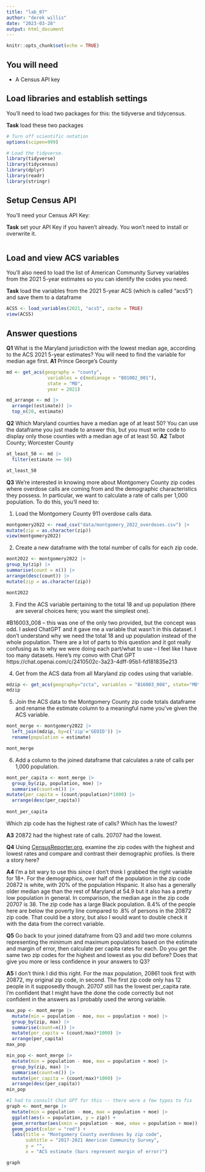 ```yaml
---
title: "lab_07"
author: "derek willis"
date: "2023-03-28"
output: html_document
---
```


```r
knitr::opts_chunk$set(echo = TRUE)
```

## You will need

-   A Census API key

## Load libraries and establish settings

You'll need to load two packages for this: the tidyverse and tidycensus.

**Task** load these two packages

```r
# Turn off scientific notation
options(scipen=999)

# Load the tidyverse.
library(tidyverse)
library(tidycensus)
library(dplyr)
library(readr)
library(stringr)
```

## Setup Census API

You'll need your Census API Key:

**Task** set your API Key if you haven't already. You won't need to install or overwrite it.

```r
```
## Load and view ACS variables

You'll also need to load the list of American Community Survey variables from the 2021 5-year estimates so you can identify the codes you need:

**Task** load the variables from the 2021 5-year ACS (which is called "acs5") and save them to a dataframe

```r
ACS5 <- load_variables(2021, "acs5", cache = TRUE)
view(ACS5)

```

## Answer questions

**Q1** What is the Maryland jurisdiction with the lowest median age, according to the ACS 2021 5-year estimates? You will need to find the variable for median age first. 
**A1** Prince George's County

```r
md <- get_acs(geography = "county",
               variables = c(medianage = "B01002_001"),
               state = "MD",
               year = 2021)

md_arrange <- md |> 
  arrange((estimate)) |>  
  top_n(20, estimate)

```

**Q2** Which Maryland counties have a median age of at least 50? You can use the dataframe you just made to answer this, but you must write code to display only those counties with a median age of at least 50. 
**A2** Talbot County; Worcester County

```r
at_least_50 <- md |> 
  filter(estimate >= 50)

at_least_50

```

**Q3** We're interested in knowing more about Montgomery County zip codes where overdose calls are coming from and the demographic characteristics they possess. In particular, we want to calculate a rate of calls per 1,000 population. To do this, you'll need to:

1. Load the Montgomery County 911 overdose calls data.
```r
montgomery2022 <- read_csv("data/montgomery_2022_overdoses.csv") |> 
mutate(zip = as.character(zip))
view(montgomery2022)
```
2. Create a new dataframe with the total number of calls for each zip code.

```r
mont2022 <- montgomery2022 |> 
group_by(zip) |> 
summarise(count = n()) |> 
arrange(desc(count)) |> 
mutate(zip = as.character(zip))

mont2022

```
3. Find the ACS variable pertaining to the total 18 and up population (there are several choices here; you want the simplest one). 

#B16003_008 -- this was one of the only two provided, but the concept was odd. I asked ChatGPT and it gave me a variable that wasn't in this dataset. I don't understand why we need the total 18 and up population instead of the whole population. There are a lot of parts to this question and it got really confusing as to why we were doing each part/what to use -- I feel like I have too many datasets. Here's my convo with Chat GPT https://chat.openai.com/c/2410502c-3a23-4dff-95b1-fd181835e213

4. Get from the ACS data from all Maryland zip codes using that variable.

```r
mdzip <- get_acs(geography="zcta", variables = "B16003_008", state="MD", year=2019)
mdzip
```

5. Join the ACS data to the Montgomery County zip code totals dataframe and rename the estimate column to a meaningful name you've given the ACS variable.

```r

mont_merge <- montgomery2022 |> 
  left_join(mdzip, by=c('zip'='GEOID')) |> 
  rename(population = estimate)

mont_merge
```

6. Add a column to the joined dataframe that calculates a rate of calls per 1,000 population.

```r
mont_per_capita <- mont_merge |> 
  group_by(zip, population, moe) |> 
  summarise(count=n()) |> 
mutate(per_capita = (count/population)*1000) |> 
  arrange(desc(per_capita))
  
mont_per_capita
```
Which zip code has the highest rate of calls? Which has the lowest?

**A3** 20872 had the highest rate of calls. 20707 had the lowest.

**Q4** Using [CensusReporter.org](https://censusreporter.org/), examine the zip codes with the highest and lowest rates and compare and contrast their demographic profiles. Is there a story here?

**A4** I'm a bit wary to use this since I don't think I grabbed the right variable for 18+. For the demographics, over half of the population in the zip code 20872 is white, with 20% of the population Hispanic. It also has a generally older median age than the rest of Maryland at 54.9 but it also has a pretty low population in general. In comparison, the median age in the zip code 20707 is 38. The zip code has a large Black population. 8.4% of the people here are below the poverty line compared to .8% of persons in the 20872 zip code. That could be a story, but also I would want to double check it with the data from the correct variable.

**Q5** Go back to your joined dataframe from Q3 and add two more columns representing the minimum and maximum populations based on the estimate and margin of error, then calculate per capita rates for each. Do you get the same two zip codes for the highest and lowest as you did before? Does that give you more or less confidence in your answers to Q3?

**A5** I don't think I did this right. For the max population, 20861 took first with 20872, my original zip code, in second. The first zip code only has 12 people in it supposedly though. 20707 still has the lowest per_capita rate. I'm confident that I might have the done the code correctly but not confident in the answers as I probably used the wrong variable.


```r
max_pop <- mont_merge |> 
  mutate(min = population - moe, max = population + moe) |> 
  group_by(zip, max) |> 
  summarise(count=n()) |> 
  mutate(per_capita = (count/max)*1000) |> 
  arrange(per_capita)
max_pop
```
```r
min_pop <- mont_merge |> 
  mutate(min = population - moe, max = population + moe) |> 
  group_by(zip, max) |> 
  summarise(count=n()) |> 
  mutate(per_capita = (count/max)*1000) |> 
  arrange(desc(per_capita))
min_pop
```



```r
#I had to consult Chat GPT for this -- there were a few typos to fix
graph <- mont_merge |> 
  mutate(min = population - moe, max = population + moe) |> 
  ggplot(aes(x = population, y = zip)) +
  geom_errorbar(aes(xmin = population - moe, xmax = population + moe)) +
  geom_point(color = "red") +
  labs(title = "Montgomery County overdoses by zip code",
       subtitle = "2017-2021 American Community Survey",
       y = "",
       x = "ACS estimate (bars represent margin of error)")

graph

```

